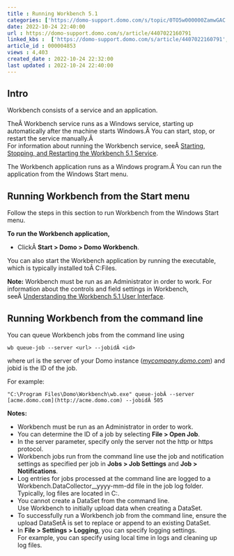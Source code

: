 ```yaml
---
title : Running Workbench 5.1
categories: ['https://domo-support.domo.com/s/topic/0TO5w000000ZamwGAC']
date: 2022-10-24 22:40:00
url : https://domo-support.domo.com/s/article/4407022160791
linked_kbs :  ['https://domo-support.domo.com/s/article/4407022160791', 'https://domo-support.domo.com/s/article/360042925494', 'https://domo-support.domo.com/s/knowledge-base', 'https://domo-support.domo.com/s/article/360043429953', 'https://domo-support.domo.com/s/article/4407023720343', 'https://domo-support.domo.com/s/article/4407032210199', 'https://domo-support.domo.com/s/article/360043429933', 'https://domo-support.domo.com/s/article/360043429693', 'https://domo-support.domo.com/s/topic/0TO5w000000ZamwGAC', 'https://domo-support.domo.com/s/article/360043429913']
article_id : 000004853
views : 4,403
created_date : 2022-10-24 22:32:00
last updated : 2022-10-24 22:40:00
---
```




Intro
-----


Workbench consists of a service and an application.


TheÂ Workbench service runs as a Windows service, starting up automatically after the machine starts Windows.Â You can start, stop, or restart the service manually.Â   
For information about running the Workbench service, seeÂ [Starting, Stopping, and Restarting the Workbench 5.1 Service](..\starting_stopping_and_restarting_the_workbench_51_service\index.html "Starting, Stopping, and Restarting the Workbench 4 Service").


The Workbench application runs as a Windows program.Â You can run the application from the Windows Start menu.


Running Workbench from the Start menu
-------------------------------------


Follow the steps in this section to run Workbench from the Windows Start menu.


**To run the Workbench application,**



* ClickÂ **Start > Domo > Domo Workbench**.


You can also start the Workbench application by running the executable, which is typically installed toÂ C:\Program Files\Domo\Workbench.


**Note:** Workbench must be run as an Administrator in order to work.
For information about the controls and field settings in Workbench, seeÂ [Understanding the Workbench 5.1 User Interface](..\understanding_the_workbench_51_user_interface\index.html "Understanding the Workbench 4 User Interface").


Running Workbench from the command line
---------------------------------------
You can queue Workbench jobs from the command line using


`wb queue-job --server <url> --jobidÂ <id>`


where url is the server of your Domo instance (*[mycompany.domo.com](http://mycompany.domo.com)*) and jobid is the ID of the job.


For example:


`"C:\Program Files\Domo\Workbench\wb.exe" queue-jobÂ --server [acme.domo.com](http://acme.domo.com) --jobidÂ 505`


**Notes:**



* Workbench must be run as an Administrator in order to work.
* You can determine the ID of a job by selecting **File > Open Job**.
* In the server parameter, specify only the server not the http or https protocol.
* Workbench jobs run from the command line use the job and notification settings as specified per job in **Jobs > Job Settings** and **Job > Notifications**.
* Log entries for jobs processed at the command line are logged to a Workbench.DataCollector\_\_yyyy-mm-dd file in the job log folder.  
Typically, log files are located in C:\ProgramData\Domo\Workbench\logs.
* You cannot create a DataSet from the command line.  
Use Workbench to initially upload data when creating a DataSet.
* To successfully run a Workbench job from the command line, ensure the upload DataSetÂ is set to replace or append to an existing DataSet.
* In **File > Settings > Logging**, you can specify logging settings.  
For example, you can specify using local time in logs and cleaning up log files.
